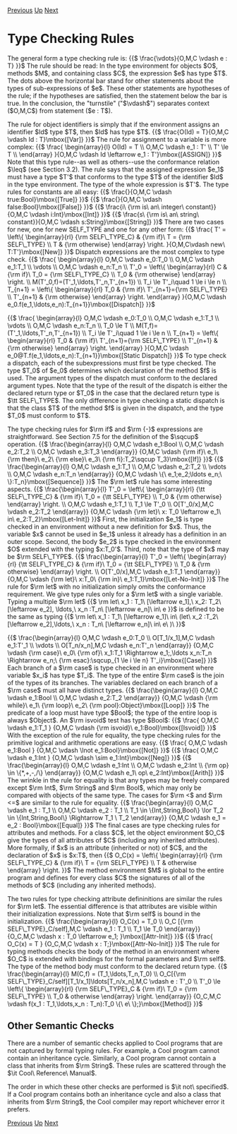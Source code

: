 [[Type Environments|Previous]] [[Type Rules|Up]] [[Operational Semantics|Next]]
= Type Checking Rules =

The general form a type checking rule is: 
{{$
\frac{\vdots}{O,M,C \vdash e : T}
}}$
The rule should be read: In the type environment for objects $O$, methods $M$, and containing class $C$, the expression $e$ has type $T$. The dots above the horizontal bar stand for other statements about the types of sub-expressions of $e$. These other statements are hypotheses of the rule; if the hypotheses are satisfied, then the statement below the bar is true. In the conclusion, the "turnstile" ("$\vdash$") separates context ($O,M,C$) from statement ($e : T$).

The rule for object identifiers is simply that if the environment assigns an identifier $Id$ type $T$, then $Id$ has type $T$. 
{{$
\frac{O(Id) = T}{O,M,C \vdash Id : T}\mbox{[Var]}
}}$
The rule for assignment to a variable is more complex: 
{{$
\frac{
\begin{array}{l}
O(Id) = T
\\
O,M,C \vdash e_1 : T'
\\
T' \le T
\\
\end{array}
}{O,M,C \vdash Id \leftarrow e_1 : T'}\mbox{[ASSIGN]}
}}$
Note that this type rule--as well as others--use the conformance relation $\leq$ (see Section 3.2). The rule says that the assigned expression $e_1$ must have a type $T'$ that conforms to the type $T$ of the identifier $Id$ in the type environment. The type of the whole expression is $T'$.
The type rules for constants are all easy: 
{{$
\frac{}{O,M,C \vdash true:Bool}\mbox{[True]}
}}$
{{$
\frac{}{O,M,C \vdash false:Bool}\mbox{[False]}
}}$
{{$
\frac{i\ {\rm is\ an\ integer\ constant}}{O,M,C \vdash i:Int}\mbox{[Int]}
}}$
{{$
\frac{s\ {\rm is\ an\ string\ constant}}{O,M,C \vdash s:String}\mbox{[String]}
}}$
There are two cases for new, one for new SELF_TYPE and one for any other form: 
{{$
\frac{
T' = \left\{
\begin{array}{rl}
{\rm SELF\_TYPE_C} & {\rm if}\ T = {\rm SELF\_TYPE}
\\
T & {\rm otherwise}
\end{array}
\right.
}{O,M,C\vdash new\ T:T'}\mbox{[New]}
}}$
Dispatch expressions are the most complex to type check.
{{$
\frac{
\begin{array}{l}
O,M,C \vdash e_0:T_0
\\
O,M,C \vdash e_1:T_1
\\
\vdots
\\
O,M,C \vdash e_n:T_n
\\
T'_0 = \left\{ \begin{array}{rl}
C & {\rm if}\ T_0 = {\rm SELF\_TYPE_C}
\\
T_0 & {\rm otherwise}
\end{array}
\right.
\\
M(T'_0,f)=(T'_1,\ldots,T'_n,T'_{n+1})
\\
T_i \le T'_i\quad 1 \le i \le n
\\
T_{n+1} = \left\{
\begin{array}{rl}
T_0 & {\rm if}\ T'_{n+1}={\rm SELF\_TYPE}
\\
T'_{n+1} & {\rm otherwise}
\end{array}
\right.
\end{array}
}{O,M,C \vdash e_0.f(e_1,\ldots,e_n):T_{n+1}}\mbox{[Dispatch]}
}}$

{{$
\frac{
\begin{array}{l}
O,M,C \vdash e_0:T_0
\\
O,M,C \vdash e_1:T_1
\\
\vdots
\\
O,M,C \vdash e_n:T_n
\\
T_0 \le T
\\
M(T,f)=(T'_1,\ldots,T'_n,T'_{n+1})
\\
T_i \le T'_i\quad 1 \le i \le n
\\
T_{n+1} = \left\{
\begin{array}{rl}
T_0 & {\rm if}\ T'_{n+1}={\rm SELF\_TYPE}
\\
T'_{n+1} & {\rm otherwise}
\end{array}
\right.
\end{array}
}{O,M,C \vdash e_0@T.f(e_1,\ldots,e_n):T_{n+1}}\mbox{[Static Dispatch]}
}}$
To type check a dispatch, each of the subexpressions must first be type checked. The type $T_0$ of $e_0$ determines which declaration of the method $f$ is used. The argument types of the dispatch must conform to the declared argument types. Note that the type of the result of the dispatch is either the declared return type or $T_0$ in the case that the declared return type is $\tt SELF\_TYPE$. The only difference in type checking a static dispatch is that the class $T$ of the method $f$ is given in the dispatch, and the type $T_0$ must conform to $T$.

The type checking rules for $\rm if$ and $\rm {-}$ expressions are straightforward. See Section 7.5 for the definition of the $\sqcup$ operation. 
{{$
\frac{\begin{array}{l}
O,M,C \vdash e_1:Bool
\\
O,M,C \vdash e_2:T_2
\\
O,M,C \vdash e_3:T_3
\end{array}}
{O,M,C \vdash {\rm if}\ e_1\ {\rm then}\ e_2\ {\rm else}\ e_3\ {\rm fi}:T_2\sqcup T_3}\mbox{[If]}
}}$
{{$
\frac{\begin{array}{l}
O,M,C \vdash e_1:T_1
\\
O,M,C \vdash e_2:T_2
\\
\vdots
\\
O,M,C \vdash e_n:T_n
\end{array}}
{O,M,C \vdash \{\ e_1;e_2;\ldots e_n;\ \}:T_n}\mbox{[Sequence]}
}}$
The $\rm let$ rule has some interesting aspects. 
{{$
\frac{\begin{array}{l}
T'_0 = \left\{
\begin{array}{rl}
{\tt SELF\_TYPE_C} & {\rm if}\ T_0 = {\tt SELF\_TYPE}
\\
T_0 & {\rm otherwise}
\end{array}
\right.
\\
O,M,C \vdash e_1:T_1
\\
T_1 \le T'_0
\\
O[T'_0/x],M,C \vdash e_2:T_2
\end{array}}
{O,M,C \vdash {\rm let}\ x: T_0 \leftarrow e_1\ in\ e_2:T_2}\mbox{[Let-Init]}
}}$
First, the initialization $e_1$ is type checked in an environment without a new definition for $x$. Thus, the variable $x$ cannot be used in $e_1$ unless it already has a definition in an outer scope. Second, the body $e_2$ is type checked in the environment $O$ extended with the typing $x:T_0'$. Third, note that the type of $x$ may be $\rm SELF\_TYPE$.
{{$
\frac{\begin{array}{l}
T'_0 = \left\{
\begin{array}{rl}
{\tt SELF\_TYPE_C} & {\rm if}\ T_0 = {\tt SELF\_TYPE}
\\
T_0 & {\rm otherwise}
\end{array}
\right.
\\
O[T'_0/x],M,C \vdash e_1:T_1
\end{array}}
{O,M,C \vdash {\rm let}\ x:T_0\ {\rm in}\ e_1:T_1}\mbox{[Let-No-Init]}
}}$
The rule for $\rm let$ with no initialization simply omits the conformance requirement. We give type rules only for a $\rm let$ with a single variable. Typing a multiple $\rm let$ 
{{$
\rm let\ x_1 : T_1\ [\leftarrow e_1],\ x_2: T_2\ [\leftarrow e_2], \ldots,\ x_n :T_n\ [\leftarrow e_n]\ in\ e
}}$
is defined to be the same as typing
{{$
\rm let\ x_1 : T_1\ [\leftarrow e_1]\ in\ (let\ x_2 :T_2\ [\leftarrow e_2],\ldots,\ x_n : T_n\ [\leftarrow e_n]\ in\ e\ )\
}}$

{{$
\frac{\begin{array}{l}
O,M,C \vdash e_0:T_0
\\
O[T_1/x_1],M,C \vdash e_1:T'_1
\\
\vdots
\\
O[T_n/x_n],M,C \vdash e_n:T'_n
\end{array}}
{O,M,C \vdash {\rm case}\ e_0\ {\rm of}\ x_1:T_1 \Rightarrow e_1;,\ldots x_n:T_n \Rightarrow e_n;\ {\rm esac}:\sqcup_{1 \le i \le n} T'_i}\mbox{[Case]}
}}$
Each branch of a $\rm case$ is type checked in an environment where variable $x_i$ has type $T_i$. The type of the entire $\rm case$ is the join of the types of its branches. The variables declared on each branch of a $\rm case$ must all have distinct types.
{{$
\frac{\begin{array}{l}
O,M,C \vdash e_1:Bool
\\
O,M,C \vdash e_2:T_2
\end{array}}
{O,M,C \vdash {\rm while}\ e_1\ {\rm loop}\ e_2\ {\rm pool}:Object}\mbox{[Loop]}
}}$
The predicate of a loop must have type $Bool$; the type of the entire loop is always $Object$. An $\rm isvoid$ test has type $Bool$: 
{{$
\frac{
O,M,C \vdash e_1:T_1
}
{O,M,C \vdash {\rm isvoid}\ e_1:Bool}\mbox{[Isvoid]}
}}$
With the exception of the rule for equality, the type checking rules for the primitive logical and arithmetic operations are easy. 
{{$
\frac{
O,M,C \vdash e_1:Bool
}
{O,M,C \vdash \lnot e_1:Bool}\mbox{[Not]}
}}$
{{$
\frac{
O,M,C \vdash e_1:Int
}
{O,M,C \vdash \sim e_1:Int}\mbox{[Neg]}
}}$
{{$
\frac{\begin{array}{l}
O,M,C \vdash e_1:Int
\\
O,M,C \vdash e_2:Int
\\
{\rm op} \in \{*,+,-,/\}
\end{array}}
{O,M,C \vdash e_1\ op\ e_2:Int}\mbox{[Arith]}
}}$
The wrinkle in the rule for equality is that any types may be freely compared except $\rm Int$, $\rm String$ and $\rm Bool$, which may only be compared with objects of the same type. The cases for $\rm <$ and $\rm <=$ are similar to the rule for equality. 
{{$
\frac{\begin{array}{l}
O,M,C \vdash e_1 : T_1
\\
O,M,C \vdash e_2 : T_1
\\
T_1 \in \{Int,String,Bool\} \lor T_2 \in \{Int,String,Bool\} \Rightarrow T_1 \ T_2
\end{array}}
{O,M,C \vdash e_1 = e_2 : Bool}\mbox{[Equal]}
}}$
The final cases are type checking rules for attributes and methods. For a class $C$, let the object environment $O_C$ give the types of all attributes of $C$ (including any inherited attributes). More formally, if $x$ is an attribute (inherited or not) of $C$, and the declaration of $x$ is $x:T$, then 
{{$
O_C(x) = \left\{
\begin{array}{rl}
{\rm SELF\_TYPE_C} & {\rm if}\ T = {\rm SELF\_TYPE}
\\
T & otherwise
\end{array}
\right.
}}$
The method environment $M$ is global to the entire program and defines for every class $C$ the signatures of all of the methods of $C$ (including any inherited methods).

The two rules for type checking attribute defininitions are similar the rules for $\rm let$. The essential difference is that attributes are visible within their initialization expressions. Note that $\rm self$ is bound in the initialization. 
{{$
\frac{\begin{array}{l}
O_C(x) = T_0
\\
O_C [{\rm SELF\_TYPE}_C/self],M,C \vdash e_1 : T_1
\\
T_1 \le T_0
\end{array}}
{O_C,M,C \vdash x : T_0 \leftarrow e_1; }\mbox{[Attr-Init]}
}}$
{{$
\frac{
O_C(x) = T
}
{O_C,M,C \vdash x : T;}\mbox{[Attr-No-Init]}
}}$
The rule for typing methods checks the body of the method in an environment where $O_C$ is extended with bindings for the formal parameters and $\rm self$. The type of the method body must conform to the declared return type.
{{$
\frac{\begin{array}{l}
M(C,f) = (T_1,\ldots,T_n,T_0)
\\
O_C[{\rm SELF\_TYPE}_C/self][T_1/x_1]\ldots[T_n/x_n],M,C \vdash e : T'_0
\\
T'_0 \le \left\{
\begin{array}{rl}
{\rm SELF\_TYPE}_C & {\rm if}\ T_0 = {\rm SELF\_TYPE}
\\
T_0 & otherwise
\end{array}
\right.
\end{array}}
{O_C,M,C \vdash f(x_1 : T_1,\ldots,x_n : T_n):T_0 \{\ e\ \};}\mbox{[Method]}
}}$
== Other Semantic Checks ==

There are a number of semantic checks applied to Cool programs that are not captured by formal typing rules. For example, a Cool program cannot contain an inheritance cycle. Similarly, a Cool program cannot contain a class that inherits from $\rm String$. These rules are scattered through the $\it Cool\ Reference\ Manual$.

The order in which these other checks are performed is $\it not\ specified$. If a Cool program contains both an inheritance cycle and also a class that inherits from $\rm String$, the Cool compiler may report whichever error it prefers.

[[Type Environments|Previous]] [[Type Rules|Up]] [[Operational Semantics|Next]]